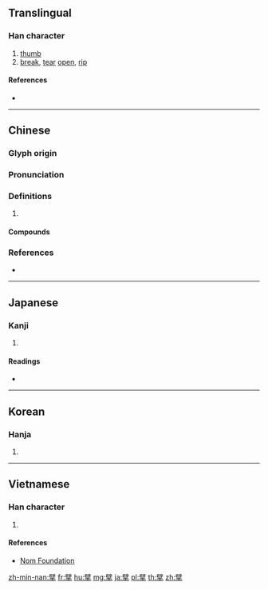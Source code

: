 ==Translingual==

===Han character===
{{Han char|rn=64|rad=手|as=13|sn=16|four=70502|canj=SJQ|ids=⿱辟手}}

# [[thumb]]
# [[break]], [[tear]] [[open]], [[rip]]

====References====
* {{Han ref|kx=0459.080|dkj=12835|dj=0808.070|hdz=31966.050|uh=64D8|ud=25816|bh=C0BC|bd=49340}}

----

==Chinese==
{{zh-forms}}

===Glyph origin===
{{Han etym}}

===Pronunciation===
{{zh-pron
|m=bò
|c=maak3
|h=pfs=pak
|mc=y
|oc=y
|cat=
}}

===Definitions===
{{zh-hanzi}}

# {{rfdef|zh}}

====Compounds====
{{zh-der|巨擘|一代巨擘|分星擘兩|擘兩分星|擘劃|擘畫|擘窠書|擘箋|擘肌分理|擘牋|擘裂|擘指|擘開|鬼擘口|金翅擘海}}

===References===
* {{R:yue:mfccd}}

----

==Japanese==

===Kanji===
{{ja-kanji|grade=|rs=手13}}

# {{defn|lang=ja|sort=手13}}

====Readings====
* {{ja-readings|on=[[はく]] (haku), [[へき]] (heki), [[びゃく]] (byaku)|kun=[[さく]] (saku)}}

----

==Korean==

===Hanja===
{{ko-hanja|hangeul=벽|eumhun=|rv=byeok|mr=pyŏk|y=pyek}}

# {{defn|lang=ko|sort=手13}}

----

==Vietnamese==

===Han character===
{{vi-hantu|rs=手13|[[bài]], [[phách]]}}

# {{defn|lang=vi|sort=手13}}

====References====
* [http://nomfoundation.org/common/nom_details.php?codepoint=64d8 Nom Foundation]

[[zh-min-nan:擘]]
[[fr:擘]]
[[hu:擘]]
[[mg:擘]]
[[ja:擘]]
[[pl:擘]]
[[th:擘]]
[[zh:擘]]